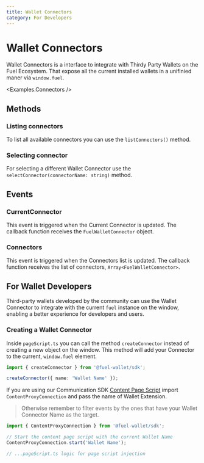 ```yaml
---
title: Wallet Connectors
category: For Developers
---
```


# Wallet Connectors

Wallet Connectors is a interface to integrate with Thirdy Party Wallets on the Fuel Ecosystem. That expose all the current installed wallets in a unifinied maner
via `window.fuel`.

<Examples.Connectors />

## Methods

### Listing connectors

To list all available connectors you can use the `listConnectors()` method.

<CodeImport
  file="../../examples/Connectors.tsx"
  commentBlock="listConnectors"
/>

### Selecting connector

For selecting a different Wallet Connector use the `selectConnector(connectorName: string)` method.

<CodeImport
  file="../../examples/Connectors.tsx"
  commentBlock="selectConnector"
/>

## Events

### CurrentConnector

This event is triggered when the Current Connector is updated. The callback function receives the `FuelWalletConnector` object.

<CodeImport
  file="../../examples/Connectors.tsx"
  commentBlock="eventCurrentConnector"
/>

### Connectors

This event is triggered when the Connectors list is updated. The callback function receives the list of connectors, `Array<FuelWalletConnector>`.

<CodeImport
  file="../../examples/Connectors.tsx"
  commentBlock="eventConnectors"
/>

## For Wallet Developers

Third-party wallets developed by the community can use the Wallet Connector to integrate with the current `fuel` instance on the window, enabling a better experience for
developers and users.

### Creating a Wallet Connector

Inside `pageScript.ts` you can call the method `createConnector` instead of creating a new object on the window. This method will add your Connector to the current,
`window.fuel` element.

```ts
import { createConnector } from '@fuel-wallet/sdk';

createConnector({ name: 'Wallet Name' });
```

If you are using our Communication SDK [Content Page Script](https://developer.chrome.com/docs/extensions/mv3/content_scripts/) import `ContentProxyConnection` and pass the name of Wallet Extension.

> Otherwise remember to filter events by the ones that have your Wallet Connector Name as the target.

```ts
import { ContentProxyConnection } from '@fuel-wallet/sdk';

// Start the content page script with the current Wallet Name
ContentProxyConnection.start('Wallet Name');

// ...pageScript.ts logic for page script injection
```
